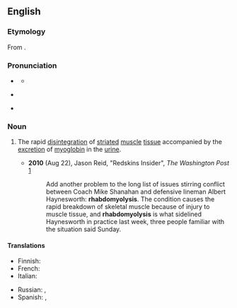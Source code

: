 ==English==
{{was wotd|2010|August|31}}
{{wikipedia}}

===Etymology===
From {{af|en|ῥάβδος|myo-|-lysis|lang1=grc|t1=rod, wand|t2=muscle|t3=decomposition, breakdown}}.

===Pronunciation===
* {{a|RP}} {{IPA|en|/ˌɹæb.dəʊ.mʌɪˈɒl.ɪs.ɪs/|/ˌɹæb.də.mʌɪˈɒl.ɪs.ɪs/}}
** {{audio|en|LL-Q1860 (eng)-Vealhurl-rhabdomyolysis.wav|Audio (RP)}}
* {{a|GA}} {{IPA|en|/ˌɹæb.doʊ.maɪˈɑl.əs.ɪs/}}
* {{rhymes|en|ɒlɪsɪs|s=6}}

===Noun===
{{en-noun|~|rhabdomyolyses}}

# {{lb|en|medicine}} The rapid [[disintegration]] of [[striated]] [[muscle]] [[tissue]] accompanied by the [[excretion]] of [[myoglobin]] in the [[urine]].
#* '''2010''' (Aug 22), Jason Reid, "Redskins Insider", ''The Washington Post'' [http://voices.washingtonpost.com/redskinsinsider/albert-haynesworth/rhabdomyolysis-sidelined-hayne.html]
#*: Add another problem to the long list of issues stirring conflict between Coach Mike Shanahan and defensive lineman Albert Haynesworth: '''rhabdomyolysis'''. The condition causes the rapid breakdown of skeletal muscle because of injury to muscle tissue, and '''rhabdomyolysis''' is what sidelined Haynesworth in practice last week, three people familiar with the situation said Sunday.

====Translations====
{{trans-top|the rapid disintegration of striated muscle tissue accompanied by the excretion of myoglobin in the urine}}
* Finnish: {{t|fi|rabdomyolyysi}}
* French: {{t+|fr|rhabdomyolyse}}
* Italian: {{t+|it|rabdomiolisi|f}}
{{trans-mid}}
* Russian: {{t+|ru|рабдомиолиз}}, {{t|ru|о́стрый некроз скелетных мышц}}
* Spanish: {{t|es|rabdomiolisis|f}}, {{t|es|rabdomiólisis|f}}
{{trans-bottom}}